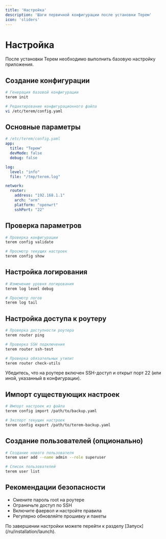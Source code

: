 ```yaml
---
title: 'Настройка'
description: 'Шаги первичной конфигурации после установки Терем'
icon: 'sliders'
---
```


# Настройка

После установки Терем необходимо выполнить базовую настройку приложения.

## Создание конфигурации

```bash
# Генерация базовой конфигурации
terem init

# Редактирование конфигурационного файла
vi /etc/terem/config.yaml
```

## Основные параметры

```yaml
# /etc/terem/config.yaml
app:
  title: "Терем"
  devMode: false
  debug: false

log:
  level: "info"
  file: "/tmp/terem.log"

network:
  router:
    address: "192.168.1.1"
    arch: "arm"
    platform: "openwrt"
    sshPort: "22"
```

## Проверка параметров

```bash
# Проверка конфигурации
terem config validate

# Просмотр текущих настроек
terem config show
```

## Настройка логирования

```bash
# Изменение уровня логирования
terem log level debug

# Просмотр логов
terem log tail
```

## Настройка доступа к роутеру

```bash
# Проверка доступности роутера
terem router ping

# Проверка SSH подключения
terem router ssh-test

# Проверка обязательных утилит
terem router check-utils
```

<Info>
  Убедитесь, что на роутере включен SSH-доступ и открыт порт 22 (или иной, указанный в конфигурации).
</Info>

## Импорт существующих настроек

```bash
# Импорт настроек из файла
terem config import /path/to/backup.yaml

# Экспорт текущих настроек
terem config export /path/to/terem-backup.yaml
```

## Создание пользователей (опционально)

```bash
# Создание нового пользователя
terem user add --name admin --role superuser

# Список пользователей
terem user list
```

## Рекомендации безопасности

- Смените пароль root на роутере
- Ограничьте доступ по SSH
- Включите фаервол и настройте правила
- Регулярно обновляйте прошивку и пакеты

<Note>
  По завершении настройки можете перейти к разделу [Запуск](/ru/installation/launch).
</Note>